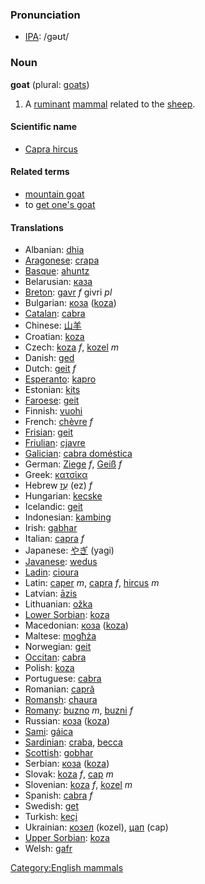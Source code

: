 === Pronunciation ===
*[[w:IPA|IPA]]: /gəʊt/

=== Noun ===
'''goat''' (plural: [[goats]])

# A [[ruminant]] [[mammal]] related to the [[sheep]].

==== Scientific name ====
*[[Capra hircus]]

==== Related terms ====
*[[mountain goat]]
*to [[get one's goat]]

==== Translations ====
*Albanian: [[dhia]]
*[[Aragonese]]: [[crapa]]
*[[Basque]]: [[ahuntz]]
*Belarusian: [[каза]]
*[[Breton]]: [[gavr]] ''f'' givri ''pl''
*Bulgarian: [[коза]] ([[koza]])
*[[Catalan]]: [[cabra]]
*Chinese: [[山羊]]
*Croatian: [[koza]]
*Czech: [[koza]] ''f'', [[kozel]] ''m''
*Danish: [[ged]]
*Dutch: [[geit]] ''f''
*[[Esperanto]]: [[kapro]]
*Estonian: [[kits]]
*[[Faroese]]: [[geit]]
*Finnish: [[vuohi]]
*French: [[chèvre]] ''f''
*[[Frisian]]: [[geit]]
*[[Friulian]]: [[cjavre]]
*[[Galician]]: [[cabra doméstica]]
*German: [[Ziege]] ''f'', [[Geiß]] ''f''
*Greek: [[κατσίκα]]
*Hebrew [[עֵז]] (ez) ''f''
*Hungarian: [[kecske]]
*Icelandic: [[geit]]
*Indonesian: [[kambing]]
*Irish: [[gabhar]]
*Italian: [[capra]] ''f''
*Japanese: [[やぎ]] (yagi)
*[[Javanese]]: [[wedus]]
*[[Ladin]]: [[cioura]]
*Latin: [[caper]] ''m'', [[capra]] ''f'', [[hircus]] ''m''
*Latvian: [[āzis]]
*Lithuanian: [[ožka]]
*[[Lower Sorbian]]: [[koza]]
*Macedonian: [[коза]] ([[koza]])
*Maltese: [[mogħża]]
*Norwegian: [[geit]]
*[[Occitan]]: [[cabra]]
*Polish: [[koza]] '' ''
*Portuguese: [[cabra]]
*Romanian: [[capră]]
*[[Romansh]]: [[chaura]]
*[[Romany]]: [[buzno]] ''m'', [[buzni]] ''f''
*Russian: [[коза]] ([[koza]])
*[[Sami]]: [[gáica]]
*[[Sardinian]]: [[craba]], [[becca]]
*[[Scottish]]: [[gobhar]]
*Serbian: [[коза]] ([[koza]])
*Slovak: [[koza#Slovak|koza]] ''f'', [[cap#Slovak|cap]] ''m''
*Slovenian: [[koza]] ''f'', [[kozel]] ''m''
*Spanish: [[cabra]] ''f''
*Swedish: [[get]]
*Turkish: [[keçi]]
*Ukrainian: [[козел]] (kozel), [[цап]] (cap)
*[[Upper Sorbian]]: [[koza]]
*Welsh: [[gafr]]

[[Category:English mammals]]